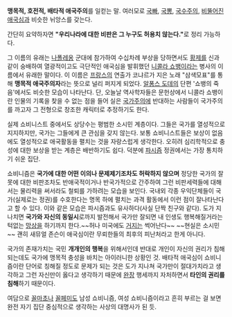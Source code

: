 '''맹목적, 호전적, 배타적 애국주의'''를 일컫는 말. 여러모로 [[국빠]], [[국뽕]], [[국수주의]], [[비뚤어진 애국심]]과 비슷한 뉘앙스를 갖는다.

간단히 요약하자면 '''"우리나라에 대한 비판은 그 누구도 허용치 않는다."'''로 정리 가능하다.

그 이름의 유래는 [[나폴레옹]] 군대에 참가하여 수십차례 부상을 당하면서도 [[황제]]를 신과 같이 숭배하여 열광적이고도 극단적인 애국심을 발휘했던 [[니콜라 쇼뱅]]이라는 병사의 이름에서 유래한 말이다. 이 이름은 [[프랑스]]의 연출가 코냐르가 지은 노래 "삼색모표"를 통해 '''맹목적 애국주의자'''라는 뜻으로 널리 퍼지게 되었다. [[알퐁스 도데]]의 단편 '쇼뱅의 죽음'에서도 비슷한 모습이 나타난다. 단, 오늘날 역사학자들은 문헌상에서 니콜라 쇼뱅이란 인물의 기록을 찾을 수 없는 점을 들어 실은 [[국가주의]]에 반대하는 사람들이 국가주의를 까고자 그 전형으로 창조한 캐릭터로 추정하기도 한다.

실제 쇼비니스트 중에서도 상당수는 평범한 소시민 계층이다. 그들은 국가를 열성적으로 지지하지만, 국가는 그들에게 큰 관심을 갖지 않는다. 보통 쇼비니스트들은 보상이 없음에도 열성적으로 애국활동을 펼치는 것을 자랑스럽게 생각한다. 오히려 심리학적으로 충성에 대한 보상을 받는 계층은 배반하기도 쉽다. 덕분에 [[파시즘]] 정권에서는 가장 통치하기 쉬운 집단.

쇼비니즘은 '''국가에 대한 어떤 이의나 문제제기조차도 허락하지 않으며''' 정당한 국가의 잘못에 대한 비판조차도 반애국적이거나 반국가적으로 간주하여 그런 비판세력들에 대해서는 물리력을 써서라도 철퇴를 가하려는 모습을 보인다. 국내외 각종 우익단체들이 국가(실제로는 정권)를 수호한다는 명목 하에 펼치는 과격 활동에서 이런 점이 잘나타난다고 할 수 있다. 이와 같은 모습은 파시즘과도 유사하다(사실 단짝 친구와 같다). 도가 지나치면 '''국가와 자신의 동일시'''로까지 발전해서 국가만 잘되면 내 인생도 행복해질거라는 턱없는 [[망상]]을 하기까지 한다.~~허나 미국에도 [[거지]]는 썩어난다~~ ~~현실은 소시민~~ 괜히 새뮤얼 존슨이 애국심이란 무뢰한들의 최후의 피난처라고 한게 아니다.

국가의 존재가치는 국민 '''개개인의 행복'''을 위해서인데 반대로 개인이 자신의 권리가 침해되는데도 국가에 맹목적 충성을 바치는 아이러니한 상황인 것. 배타적 애국심이 쇼비니즘이란 단어로 칭해질 정도로 문제가 되는 것은 도가 지나쳐 국가만이 절대가치라고 생각하고 그런 자신만이 옳다고 생각하기 때문에 [[완장]] 행세까지 자처하면서 '''타인의 권리를 침해'''하기 때문이다.

여담으로 [[꼴마초]]나 [[꼴페미]]도 남성 쇼비니즘, 여성 쇼비니즘이라고 흔히 부르는 걸 보면 완전 자기 집단 중심적으로 생각하는 사상의 대명사가 된 듯.
